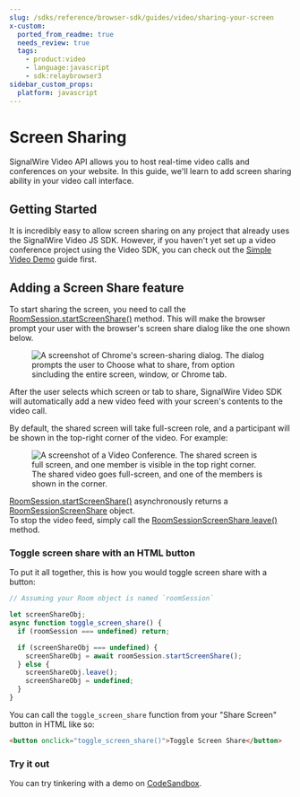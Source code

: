 ```yaml
---
slug: /sdks/reference/browser-sdk/guides/video/sharing-your-screen
x-custom:
  ported_from_readme: true
  needs_review: true
  tags:
    - product:video
    - language:javascript
    - sdk:relaybrowser3
sidebar_custom_props:
  platform: javascript
---
```


# Screen Sharing

SignalWire Video API allows you to host real-time video calls and conferences on your website. In this guide, we'll learn to add screen sharing ability in your video call interface.

## Getting Started

It is incredibly easy to allow screen sharing on any project that already uses the SignalWire Video JS SDK. However, if you haven't yet set up a video conference project using the Video SDK, you can check out the [Simple Video Demo](/video/getting-started/simple-video-demo) guide first.

## Adding a Screen Share feature

To start sharing the screen, you need to call the [RoomSession.startScreenShare()](/sdks/reference/browser-sdk/video/video-roomsession#startscreenshare) method. This will make the browser prompt your user with the browser's screen share dialog like the one shown below.

<figure>
  <img
    className="img-600"
    src={require("./fb7be4d-Screen_Shot_2021-07-06_at_23.18.57.webP").default}
    alt="A screenshot of Chrome's screen-sharing dialog. The dialog prompts the user to Choose what to share, from option sincluding the entire screen, window, or Chrome tab."
  />
</figure>

After the user selects which screen or tab to share, SignalWire Video SDK will automatically add a new video feed with your screen's contents to the video call.

By default, the shared screen will take full-screen role, and a participant will be shown in the top-right corner of the video. For example:

<figure>
  <img
    className="img-800"
    src={require("./c00f48a-Screenshot_2021-11-16_at_16.47.38.webP").default}
    alt="A screenshot of a Video Conference. The shared screen is full screen, and one member is visible in the top right corner."
  />
  <figcaption>
    The shared video goes full-screen, and one of the members is shown in the corner.
  </figcaption>
</figure>

[RoomSession.startScreenShare()](/sdks/reference/browser-sdk/video/video-roomsession#startscreenshare) asynchronously returns a [RoomSessionScreenShare](/sdks/reference/browser-sdk/video/video-roomsessionscreenshare) object.  
To stop the video feed, simply call the [RoomSessionScreenShare.leave()](/sdks/reference/browser-sdk/video/video-roomsessionscreenshare#leave) method.

### Toggle screen share with an HTML button

To put it all together, this is how you would toggle screen share with a button:

```javascript
// Assuming your Room object is named `roomSession`

let screenShareObj;
async function toggle_screen_share() {
  if (roomSession === undefined) return;

  if (screenShareObj === undefined) {
    screenShareObj = await roomSession.startScreenShare();
  } else {
    screenShareObj.leave();
    screenShareObj = undefined;
  }
}
```

You can call the `toggle_screen_share` function from your "Share Screen" button in HTML like so:

```html
<button onclick="toggle_screen_share()">Toggle Screen Share</button>
```

### Try it out

You can try tinkering with a demo on [CodeSandbox](https://codesandbox.io/s/serverless-sound-9omwz).
